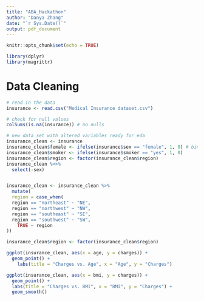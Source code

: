 ```yaml
---
title: "ABA_Hackathon"
author: "Danya Zhang"
date: "`r Sys.Date()`"
output: pdf_document
---
```


```r
knitr::opts_chunk$set(echo = TRUE)
```

```r
library(dplyr)
library(magrittr)
```

# Data Cleaning
```r
# read in the data
insurance <- read.csv("Medical Insurance dataset.csv")
```

```r
# check for null values
colSums(is.na(insurance)) # no nulls
```

```r
# new data set with altered variables ready for eda
insurance_clean <- insurance
insurance_clean$female <- ifelse(insurance$sex == "female", 1, 0) # binary var
insurance_clean$smoker <- ifelse(insurance$smoker == "yes", 1, 0) 
insurance_clean$region <- factor(insurance_clean$region)
insurance_clean %<>% 
  select(-sex)


insurance_clean <- insurance_clean %>%
  mutate(
  region = case_when(
  region == "northeast" ~ "NE",
  region == "northwest" ~ "NW",
  region == "southeast" ~ "SE",
  region == "southwest" ~ "SW",
    TRUE ~ region  
))

insurance_clean$region <- factor(insurance_clean$region)
```

```r
ggplot(insurance_clean, aes(x = age, y = charges)) + 
  geom_point() +
    labs(title = "Charges vs. Age", x = "Age", y = "Charges")

ggplot(insurance_clean, aes(x = bmi, y = charges)) + 
  geom_point() +
  labs(title = "Charges vs. BMI", x = "BMI", y = "Charges") +
  geom_smooth()
```


